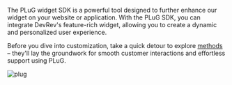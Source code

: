 The PLuG widget SDK is a powerful tool designed to further enhance our widget on your website or application. With the PLuG SDK, you can integrate DevRev's feature-rich widget, allowing you to create a dynamic and personalized user experience.

Before you dive into customization, take a quick detour to explore [methods](./methods) –  they'll lay the groundwork for smooth customer interactions and effortless support using PLuG.

![plug](../../img/plug.gif)

<Cards>
  <Card
    title="Integrate PLuG with your web app"
    icon="fa-globe"
    href="/sdks/web/installation"
    />

  <Card
    title="Integrate PLuG with your Android app"
    icon="fa-brands fa-android"
    href="/sdks/android"
    />

  <Card
    title="Integrate PLuG with your iOS app"
    icon="fa-brands fa-apple"
    href="/sdks/ios"
    />

  <Card
    title="Integrate PLuG with your React Native app"
    icon="fa-brands fa-react"
    href="/sdks/react-native"
    />

</Cards>
